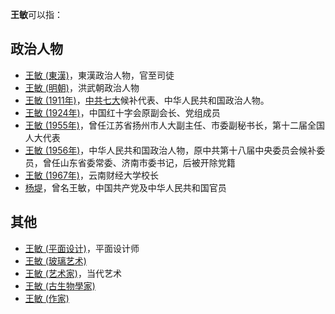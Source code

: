 '''王敏'''可以指：
== 政治人物 ==
* [[王敏_(東漢)|王敏 (東漢)]]，東漢政治人物，官至司徒
* [[王敏_(明朝)|王敏 (明朝)]]，洪武朝政治人物
* [[王敏_(1911年)|王敏 (1911年)]]，[[中共七大|中共七大]]候补代表、中华人民共和国政治人物。
* [[王敏_(1924年)|王敏 (1924年)]]，中国红十字会原副会长、党组成员
* [[王敏_(1955年)|王敏 (1955年)]]，曾任江苏省扬州市人大副主任、市委副秘书长，第十二届全国人大代表
* [[王敏_(1956年)|王敏 (1956年)]]，中华人民共和国政治人物，原中共第十八届中央委员会候补委员，曾任山东省委常委、济南市委书记，后被开除党籍
* [[王敏_(1967年)|王敏 (1967年)]]，云南财经大学校长
* [[杨堤|杨堤]]，曾名王敏，中国共产党及中华人民共和国官员

== 其他 ==
* [[王敏_(平面设计)|王敏 (平面设计)]]，平面设计师
* [[王敏_(玻璃艺术)|王敏 (玻璃艺术)]]
* [[王敏_(艺术家)|王敏 (艺术家)]]，当代艺术
* [[王敏_(古生物學家)|王敏 (古生物學家)]]
* [[王敏_(作家)|王敏 (作家)]]
{{disambig|M|cat=二字王姓人名消歧义}}